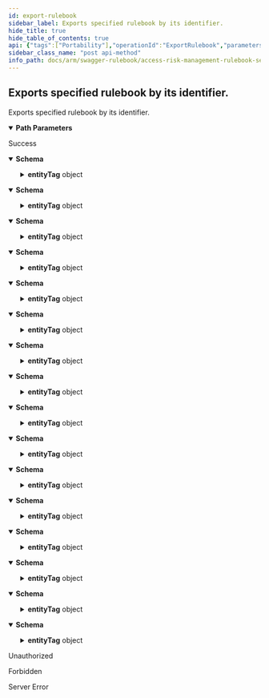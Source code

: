 ```yaml
---
id: export-rulebook
sidebar_label: Exports specified rulebook by its identifier.
hide_title: true
hide_table_of_contents: true
api: {"tags":["Portability"],"operationId":"ExportRulebook","parameters":[{"name":"rulebookId","in":"path","description":"Identifier of the rulebook.","required":true,"schema":{"type":"integer","format":"int32"}}],"responses":{"200":{"description":"Success","content":{"application/json;odata.metadata=minimal;odata.streaming=true":{"schema":{"type":"object","properties":{"contentType":{"type":"string","readOnly":true},"fileDownloadName":{"type":"string"},"lastModified":{"format":"date-time","type":"string"},"entityTag":{"type":"object","properties":{"tag":{"type":"object","properties":{"buffer":{"type":"string","readOnly":true},"offset":{"format":"int32","type":"integer","readOnly":true},"length":{"format":"int32","type":"integer","readOnly":true},"value":{"type":"string","readOnly":true},"hasValue":{"type":"boolean","readOnly":true}}},"isWeak":{"type":"boolean","readOnly":true}}},"enableRangeProcessing":{"type":"boolean"}}}},"application/json;odata.metadata=minimal;odata.streaming=false":{"schema":{"type":"object","properties":{"contentType":{"type":"string","readOnly":true},"fileDownloadName":{"type":"string"},"lastModified":{"format":"date-time","type":"string"},"entityTag":{"type":"object","properties":{"tag":{"type":"object","properties":{"buffer":{"type":"string","readOnly":true},"offset":{"format":"int32","type":"integer","readOnly":true},"length":{"format":"int32","type":"integer","readOnly":true},"value":{"type":"string","readOnly":true},"hasValue":{"type":"boolean","readOnly":true}}},"isWeak":{"type":"boolean","readOnly":true}}},"enableRangeProcessing":{"type":"boolean"}}}},"application/json;odata.metadata=minimal":{"schema":{"type":"object","properties":{"contentType":{"type":"string","readOnly":true},"fileDownloadName":{"type":"string"},"lastModified":{"format":"date-time","type":"string"},"entityTag":{"type":"object","properties":{"tag":{"type":"object","properties":{"buffer":{"type":"string","readOnly":true},"offset":{"format":"int32","type":"integer","readOnly":true},"length":{"format":"int32","type":"integer","readOnly":true},"value":{"type":"string","readOnly":true},"hasValue":{"type":"boolean","readOnly":true}}},"isWeak":{"type":"boolean","readOnly":true}}},"enableRangeProcessing":{"type":"boolean"}}}},"application/json;odata.metadata=full;odata.streaming=true":{"schema":{"type":"object","properties":{"contentType":{"type":"string","readOnly":true},"fileDownloadName":{"type":"string"},"lastModified":{"format":"date-time","type":"string"},"entityTag":{"type":"object","properties":{"tag":{"type":"object","properties":{"buffer":{"type":"string","readOnly":true},"offset":{"format":"int32","type":"integer","readOnly":true},"length":{"format":"int32","type":"integer","readOnly":true},"value":{"type":"string","readOnly":true},"hasValue":{"type":"boolean","readOnly":true}}},"isWeak":{"type":"boolean","readOnly":true}}},"enableRangeProcessing":{"type":"boolean"}}}},"application/json;odata.metadata=full;odata.streaming=false":{"schema":{"type":"object","properties":{"contentType":{"type":"string","readOnly":true},"fileDownloadName":{"type":"string"},"lastModified":{"format":"date-time","type":"string"},"entityTag":{"type":"object","properties":{"tag":{"type":"object","properties":{"buffer":{"type":"string","readOnly":true},"offset":{"format":"int32","type":"integer","readOnly":true},"length":{"format":"int32","type":"integer","readOnly":true},"value":{"type":"string","readOnly":true},"hasValue":{"type":"boolean","readOnly":true}}},"isWeak":{"type":"boolean","readOnly":true}}},"enableRangeProcessing":{"type":"boolean"}}}},"application/json;odata.metadata=full":{"schema":{"type":"object","properties":{"contentType":{"type":"string","readOnly":true},"fileDownloadName":{"type":"string"},"lastModified":{"format":"date-time","type":"string"},"entityTag":{"type":"object","properties":{"tag":{"type":"object","properties":{"buffer":{"type":"string","readOnly":true},"offset":{"format":"int32","type":"integer","readOnly":true},"length":{"format":"int32","type":"integer","readOnly":true},"value":{"type":"string","readOnly":true},"hasValue":{"type":"boolean","readOnly":true}}},"isWeak":{"type":"boolean","readOnly":true}}},"enableRangeProcessing":{"type":"boolean"}}}},"application/json;odata.metadata=none;odata.streaming=true":{"schema":{"type":"object","properties":{"contentType":{"type":"string","readOnly":true},"fileDownloadName":{"type":"string"},"lastModified":{"format":"date-time","type":"string"},"entityTag":{"type":"object","properties":{"tag":{"type":"object","properties":{"buffer":{"type":"string","readOnly":true},"offset":{"format":"int32","type":"integer","readOnly":true},"length":{"format":"int32","type":"integer","readOnly":true},"value":{"type":"string","readOnly":true},"hasValue":{"type":"boolean","readOnly":true}}},"isWeak":{"type":"boolean","readOnly":true}}},"enableRangeProcessing":{"type":"boolean"}}}},"application/json;odata.metadata=none;odata.streaming=false":{"schema":{"type":"object","properties":{"contentType":{"type":"string","readOnly":true},"fileDownloadName":{"type":"string"},"lastModified":{"format":"date-time","type":"string"},"entityTag":{"type":"object","properties":{"tag":{"type":"object","properties":{"buffer":{"type":"string","readOnly":true},"offset":{"format":"int32","type":"integer","readOnly":true},"length":{"format":"int32","type":"integer","readOnly":true},"value":{"type":"string","readOnly":true},"hasValue":{"type":"boolean","readOnly":true}}},"isWeak":{"type":"boolean","readOnly":true}}},"enableRangeProcessing":{"type":"boolean"}}}},"application/json;odata.metadata=none":{"schema":{"type":"object","properties":{"contentType":{"type":"string","readOnly":true},"fileDownloadName":{"type":"string"},"lastModified":{"format":"date-time","type":"string"},"entityTag":{"type":"object","properties":{"tag":{"type":"object","properties":{"buffer":{"type":"string","readOnly":true},"offset":{"format":"int32","type":"integer","readOnly":true},"length":{"format":"int32","type":"integer","readOnly":true},"value":{"type":"string","readOnly":true},"hasValue":{"type":"boolean","readOnly":true}}},"isWeak":{"type":"boolean","readOnly":true}}},"enableRangeProcessing":{"type":"boolean"}}}},"application/json;odata.streaming=true":{"schema":{"type":"object","properties":{"contentType":{"type":"string","readOnly":true},"fileDownloadName":{"type":"string"},"lastModified":{"format":"date-time","type":"string"},"entityTag":{"type":"object","properties":{"tag":{"type":"object","properties":{"buffer":{"type":"string","readOnly":true},"offset":{"format":"int32","type":"integer","readOnly":true},"length":{"format":"int32","type":"integer","readOnly":true},"value":{"type":"string","readOnly":true},"hasValue":{"type":"boolean","readOnly":true}}},"isWeak":{"type":"boolean","readOnly":true}}},"enableRangeProcessing":{"type":"boolean"}}}},"application/json;odata.streaming=false":{"schema":{"type":"object","properties":{"contentType":{"type":"string","readOnly":true},"fileDownloadName":{"type":"string"},"lastModified":{"format":"date-time","type":"string"},"entityTag":{"type":"object","properties":{"tag":{"type":"object","properties":{"buffer":{"type":"string","readOnly":true},"offset":{"format":"int32","type":"integer","readOnly":true},"length":{"format":"int32","type":"integer","readOnly":true},"value":{"type":"string","readOnly":true},"hasValue":{"type":"boolean","readOnly":true}}},"isWeak":{"type":"boolean","readOnly":true}}},"enableRangeProcessing":{"type":"boolean"}}}},"application/json":{"schema":{"type":"object","properties":{"contentType":{"type":"string","readOnly":true},"fileDownloadName":{"type":"string"},"lastModified":{"format":"date-time","type":"string"},"entityTag":{"type":"object","properties":{"tag":{"type":"object","properties":{"buffer":{"type":"string","readOnly":true},"offset":{"format":"int32","type":"integer","readOnly":true},"length":{"format":"int32","type":"integer","readOnly":true},"value":{"type":"string","readOnly":true},"hasValue":{"type":"boolean","readOnly":true}}},"isWeak":{"type":"boolean","readOnly":true}}},"enableRangeProcessing":{"type":"boolean"}}}},"application/xml":{"schema":{"type":"object","properties":{"contentType":{"type":"string","readOnly":true},"fileDownloadName":{"type":"string"},"lastModified":{"format":"date-time","type":"string"},"entityTag":{"type":"object","properties":{"tag":{"type":"object","properties":{"buffer":{"type":"string","readOnly":true},"offset":{"format":"int32","type":"integer","readOnly":true},"length":{"format":"int32","type":"integer","readOnly":true},"value":{"type":"string","readOnly":true},"hasValue":{"type":"boolean","readOnly":true}}},"isWeak":{"type":"boolean","readOnly":true}}},"enableRangeProcessing":{"type":"boolean"}}}},"application/prs.odatatestxx-odata":{"schema":{"type":"object","properties":{"contentType":{"type":"string","readOnly":true},"fileDownloadName":{"type":"string"},"lastModified":{"format":"date-time","type":"string"},"entityTag":{"type":"object","properties":{"tag":{"type":"object","properties":{"buffer":{"type":"string","readOnly":true},"offset":{"format":"int32","type":"integer","readOnly":true},"length":{"format":"int32","type":"integer","readOnly":true},"value":{"type":"string","readOnly":true},"hasValue":{"type":"boolean","readOnly":true}}},"isWeak":{"type":"boolean","readOnly":true}}},"enableRangeProcessing":{"type":"boolean"}}}},"text/plain":{"schema":{"type":"object","properties":{"contentType":{"type":"string","readOnly":true},"fileDownloadName":{"type":"string"},"lastModified":{"format":"date-time","type":"string"},"entityTag":{"type":"object","properties":{"tag":{"type":"object","properties":{"buffer":{"type":"string","readOnly":true},"offset":{"format":"int32","type":"integer","readOnly":true},"length":{"format":"int32","type":"integer","readOnly":true},"value":{"type":"string","readOnly":true},"hasValue":{"type":"boolean","readOnly":true}}},"isWeak":{"type":"boolean","readOnly":true}}},"enableRangeProcessing":{"type":"boolean"}}}},"text/json":{"schema":{"type":"object","properties":{"contentType":{"type":"string","readOnly":true},"fileDownloadName":{"type":"string"},"lastModified":{"format":"date-time","type":"string"},"entityTag":{"type":"object","properties":{"tag":{"type":"object","properties":{"buffer":{"type":"string","readOnly":true},"offset":{"format":"int32","type":"integer","readOnly":true},"length":{"format":"int32","type":"integer","readOnly":true},"value":{"type":"string","readOnly":true},"hasValue":{"type":"boolean","readOnly":true}}},"isWeak":{"type":"boolean","readOnly":true}}},"enableRangeProcessing":{"type":"boolean"}}}}}},"401":{"description":"Unauthorized"},"403":{"description":"Forbidden"},"500":{"description":"Server Error"}},"description":"Exports specified rulebook by its identifier.","method":"post","path":"/api/Portability/{rulebookId}/export","info":{"version":"v1","title":"Access Risk Management Rulebook Services"},"postman":{"name":"Exports specified rulebook by its identifier.","description":{"type":"text/plain"},"url":{"path":["api","Portability",":rulebookId","export"],"host":["{{baseUrl}}"],"query":[],"variable":[{"disabled":false,"description":{"content":"(Required) Identifier of the rulebook.","type":"text/plain"},"type":"any","value":"","key":"rulebookId"}]},"header":[{"key":"Accept","value":"application/json;odata.metadata=minimal;odata.streaming=true"}],"method":"POST"}}
sidebar_class_name: "post api-method"
info_path: docs/arm/swagger-rulebook/access-risk-management-rulebook-services
---
```



## Exports specified rulebook by its identifier.



Exports specified rulebook by its identifier.

<details style={{"marginBottom":"1rem"}} data-collapsed={false} open={true}><summary style={{}}><strong>Path Parameters</strong></summary><div><ul><ParamsItem className={"paramsItem"} param={{"name":"rulebookId","in":"path","description":"Identifier of the rulebook.","required":true,"schema":{"type":"integer","format":"int32"}}}></ParamsItem></ul></div></details><div><ApiTabs><TabItem label={"200"} value={"200"}><div>

Success

</div><div><MimeTabs groupId={"mime-type"}><TabItem label={"application/json;odata.metadata=minimal;odata.streaming=true"} value={"application/json;odata.metadata=minimal;odata.streaming=true"}><SchemaTabs groupId={"schema-tabs"}><TabItem label={"Schema"} value={"Schema"}><details style={{}} data-collapsed={false} open={true}><summary style={{"textAlign":"left"}}><strong>Schema</strong></summary><div style={{"textAlign":"left","marginLeft":"1rem"}}></div><ul style={{"marginLeft":"1rem"}}><SchemaItem collapsible={false} name={"contentType"} required={false} schemaDescription={undefined} schemaName={"string"} qualifierMessage={undefined} defaultValue={undefined}></SchemaItem><SchemaItem collapsible={false} name={"fileDownloadName"} required={false} schemaDescription={undefined} schemaName={"string"} qualifierMessage={undefined} defaultValue={undefined}></SchemaItem><SchemaItem collapsible={false} name={"lastModified"} required={false} schemaDescription={undefined} schemaName={"date-time"} qualifierMessage={undefined} defaultValue={undefined}></SchemaItem><SchemaItem collapsible={true} className={"schemaItem"}><details style={{}}><summary style={{}}><strong>entityTag</strong><span style={{"opacity":"0.6"}}> object</span></summary><div style={{"marginLeft":"1rem"}}><SchemaItem collapsible={true} className={"schemaItem"}><details style={{}}><summary style={{}}><strong>tag</strong><span style={{"opacity":"0.6"}}> object</span></summary><div style={{"marginLeft":"1rem"}}><SchemaItem collapsible={false} name={"buffer"} required={false} schemaDescription={undefined} schemaName={"string"} qualifierMessage={undefined} defaultValue={undefined}></SchemaItem><SchemaItem collapsible={false} name={"offset"} required={false} schemaDescription={undefined} schemaName={"int32"} qualifierMessage={undefined} defaultValue={undefined}></SchemaItem><SchemaItem collapsible={false} name={"length"} required={false} schemaDescription={undefined} schemaName={"int32"} qualifierMessage={undefined} defaultValue={undefined}></SchemaItem><SchemaItem collapsible={false} name={"value"} required={false} schemaDescription={undefined} schemaName={"string"} qualifierMessage={undefined} defaultValue={undefined}></SchemaItem><SchemaItem collapsible={false} name={"hasValue"} required={false} schemaDescription={undefined} schemaName={"boolean"} qualifierMessage={undefined} defaultValue={undefined}></SchemaItem></div></details></SchemaItem><SchemaItem collapsible={false} name={"isWeak"} required={false} schemaDescription={undefined} schemaName={"boolean"} qualifierMessage={undefined} defaultValue={undefined}></SchemaItem></div></details></SchemaItem><SchemaItem collapsible={false} name={"enableRangeProcessing"} required={false} schemaDescription={undefined} schemaName={"boolean"} qualifierMessage={undefined} defaultValue={undefined}></SchemaItem></ul></details></TabItem></SchemaTabs></TabItem><TabItem label={"application/json;odata.metadata=minimal;odata.streaming=false"} value={"application/json;odata.metadata=minimal;odata.streaming=false"}><SchemaTabs groupId={"schema-tabs"}><TabItem label={"Schema"} value={"Schema"}><details style={{}} data-collapsed={false} open={true}><summary style={{"textAlign":"left"}}><strong>Schema</strong></summary><div style={{"textAlign":"left","marginLeft":"1rem"}}></div><ul style={{"marginLeft":"1rem"}}><SchemaItem collapsible={false} name={"contentType"} required={false} schemaDescription={undefined} schemaName={"string"} qualifierMessage={undefined} defaultValue={undefined}></SchemaItem><SchemaItem collapsible={false} name={"fileDownloadName"} required={false} schemaDescription={undefined} schemaName={"string"} qualifierMessage={undefined} defaultValue={undefined}></SchemaItem><SchemaItem collapsible={false} name={"lastModified"} required={false} schemaDescription={undefined} schemaName={"date-time"} qualifierMessage={undefined} defaultValue={undefined}></SchemaItem><SchemaItem collapsible={true} className={"schemaItem"}><details style={{}}><summary style={{}}><strong>entityTag</strong><span style={{"opacity":"0.6"}}> object</span></summary><div style={{"marginLeft":"1rem"}}><SchemaItem collapsible={true} className={"schemaItem"}><details style={{}}><summary style={{}}><strong>tag</strong><span style={{"opacity":"0.6"}}> object</span></summary><div style={{"marginLeft":"1rem"}}><SchemaItem collapsible={false} name={"buffer"} required={false} schemaDescription={undefined} schemaName={"string"} qualifierMessage={undefined} defaultValue={undefined}></SchemaItem><SchemaItem collapsible={false} name={"offset"} required={false} schemaDescription={undefined} schemaName={"int32"} qualifierMessage={undefined} defaultValue={undefined}></SchemaItem><SchemaItem collapsible={false} name={"length"} required={false} schemaDescription={undefined} schemaName={"int32"} qualifierMessage={undefined} defaultValue={undefined}></SchemaItem><SchemaItem collapsible={false} name={"value"} required={false} schemaDescription={undefined} schemaName={"string"} qualifierMessage={undefined} defaultValue={undefined}></SchemaItem><SchemaItem collapsible={false} name={"hasValue"} required={false} schemaDescription={undefined} schemaName={"boolean"} qualifierMessage={undefined} defaultValue={undefined}></SchemaItem></div></details></SchemaItem><SchemaItem collapsible={false} name={"isWeak"} required={false} schemaDescription={undefined} schemaName={"boolean"} qualifierMessage={undefined} defaultValue={undefined}></SchemaItem></div></details></SchemaItem><SchemaItem collapsible={false} name={"enableRangeProcessing"} required={false} schemaDescription={undefined} schemaName={"boolean"} qualifierMessage={undefined} defaultValue={undefined}></SchemaItem></ul></details></TabItem></SchemaTabs></TabItem><TabItem label={"application/json;odata.metadata=minimal"} value={"application/json;odata.metadata=minimal"}><SchemaTabs groupId={"schema-tabs"}><TabItem label={"Schema"} value={"Schema"}><details style={{}} data-collapsed={false} open={true}><summary style={{"textAlign":"left"}}><strong>Schema</strong></summary><div style={{"textAlign":"left","marginLeft":"1rem"}}></div><ul style={{"marginLeft":"1rem"}}><SchemaItem collapsible={false} name={"contentType"} required={false} schemaDescription={undefined} schemaName={"string"} qualifierMessage={undefined} defaultValue={undefined}></SchemaItem><SchemaItem collapsible={false} name={"fileDownloadName"} required={false} schemaDescription={undefined} schemaName={"string"} qualifierMessage={undefined} defaultValue={undefined}></SchemaItem><SchemaItem collapsible={false} name={"lastModified"} required={false} schemaDescription={undefined} schemaName={"date-time"} qualifierMessage={undefined} defaultValue={undefined}></SchemaItem><SchemaItem collapsible={true} className={"schemaItem"}><details style={{}}><summary style={{}}><strong>entityTag</strong><span style={{"opacity":"0.6"}}> object</span></summary><div style={{"marginLeft":"1rem"}}><SchemaItem collapsible={true} className={"schemaItem"}><details style={{}}><summary style={{}}><strong>tag</strong><span style={{"opacity":"0.6"}}> object</span></summary><div style={{"marginLeft":"1rem"}}><SchemaItem collapsible={false} name={"buffer"} required={false} schemaDescription={undefined} schemaName={"string"} qualifierMessage={undefined} defaultValue={undefined}></SchemaItem><SchemaItem collapsible={false} name={"offset"} required={false} schemaDescription={undefined} schemaName={"int32"} qualifierMessage={undefined} defaultValue={undefined}></SchemaItem><SchemaItem collapsible={false} name={"length"} required={false} schemaDescription={undefined} schemaName={"int32"} qualifierMessage={undefined} defaultValue={undefined}></SchemaItem><SchemaItem collapsible={false} name={"value"} required={false} schemaDescription={undefined} schemaName={"string"} qualifierMessage={undefined} defaultValue={undefined}></SchemaItem><SchemaItem collapsible={false} name={"hasValue"} required={false} schemaDescription={undefined} schemaName={"boolean"} qualifierMessage={undefined} defaultValue={undefined}></SchemaItem></div></details></SchemaItem><SchemaItem collapsible={false} name={"isWeak"} required={false} schemaDescription={undefined} schemaName={"boolean"} qualifierMessage={undefined} defaultValue={undefined}></SchemaItem></div></details></SchemaItem><SchemaItem collapsible={false} name={"enableRangeProcessing"} required={false} schemaDescription={undefined} schemaName={"boolean"} qualifierMessage={undefined} defaultValue={undefined}></SchemaItem></ul></details></TabItem></SchemaTabs></TabItem><TabItem label={"application/json;odata.metadata=full;odata.streaming=true"} value={"application/json;odata.metadata=full;odata.streaming=true"}><SchemaTabs groupId={"schema-tabs"}><TabItem label={"Schema"} value={"Schema"}><details style={{}} data-collapsed={false} open={true}><summary style={{"textAlign":"left"}}><strong>Schema</strong></summary><div style={{"textAlign":"left","marginLeft":"1rem"}}></div><ul style={{"marginLeft":"1rem"}}><SchemaItem collapsible={false} name={"contentType"} required={false} schemaDescription={undefined} schemaName={"string"} qualifierMessage={undefined} defaultValue={undefined}></SchemaItem><SchemaItem collapsible={false} name={"fileDownloadName"} required={false} schemaDescription={undefined} schemaName={"string"} qualifierMessage={undefined} defaultValue={undefined}></SchemaItem><SchemaItem collapsible={false} name={"lastModified"} required={false} schemaDescription={undefined} schemaName={"date-time"} qualifierMessage={undefined} defaultValue={undefined}></SchemaItem><SchemaItem collapsible={true} className={"schemaItem"}><details style={{}}><summary style={{}}><strong>entityTag</strong><span style={{"opacity":"0.6"}}> object</span></summary><div style={{"marginLeft":"1rem"}}><SchemaItem collapsible={true} className={"schemaItem"}><details style={{}}><summary style={{}}><strong>tag</strong><span style={{"opacity":"0.6"}}> object</span></summary><div style={{"marginLeft":"1rem"}}><SchemaItem collapsible={false} name={"buffer"} required={false} schemaDescription={undefined} schemaName={"string"} qualifierMessage={undefined} defaultValue={undefined}></SchemaItem><SchemaItem collapsible={false} name={"offset"} required={false} schemaDescription={undefined} schemaName={"int32"} qualifierMessage={undefined} defaultValue={undefined}></SchemaItem><SchemaItem collapsible={false} name={"length"} required={false} schemaDescription={undefined} schemaName={"int32"} qualifierMessage={undefined} defaultValue={undefined}></SchemaItem><SchemaItem collapsible={false} name={"value"} required={false} schemaDescription={undefined} schemaName={"string"} qualifierMessage={undefined} defaultValue={undefined}></SchemaItem><SchemaItem collapsible={false} name={"hasValue"} required={false} schemaDescription={undefined} schemaName={"boolean"} qualifierMessage={undefined} defaultValue={undefined}></SchemaItem></div></details></SchemaItem><SchemaItem collapsible={false} name={"isWeak"} required={false} schemaDescription={undefined} schemaName={"boolean"} qualifierMessage={undefined} defaultValue={undefined}></SchemaItem></div></details></SchemaItem><SchemaItem collapsible={false} name={"enableRangeProcessing"} required={false} schemaDescription={undefined} schemaName={"boolean"} qualifierMessage={undefined} defaultValue={undefined}></SchemaItem></ul></details></TabItem></SchemaTabs></TabItem><TabItem label={"application/json;odata.metadata=full;odata.streaming=false"} value={"application/json;odata.metadata=full;odata.streaming=false"}><SchemaTabs groupId={"schema-tabs"}><TabItem label={"Schema"} value={"Schema"}><details style={{}} data-collapsed={false} open={true}><summary style={{"textAlign":"left"}}><strong>Schema</strong></summary><div style={{"textAlign":"left","marginLeft":"1rem"}}></div><ul style={{"marginLeft":"1rem"}}><SchemaItem collapsible={false} name={"contentType"} required={false} schemaDescription={undefined} schemaName={"string"} qualifierMessage={undefined} defaultValue={undefined}></SchemaItem><SchemaItem collapsible={false} name={"fileDownloadName"} required={false} schemaDescription={undefined} schemaName={"string"} qualifierMessage={undefined} defaultValue={undefined}></SchemaItem><SchemaItem collapsible={false} name={"lastModified"} required={false} schemaDescription={undefined} schemaName={"date-time"} qualifierMessage={undefined} defaultValue={undefined}></SchemaItem><SchemaItem collapsible={true} className={"schemaItem"}><details style={{}}><summary style={{}}><strong>entityTag</strong><span style={{"opacity":"0.6"}}> object</span></summary><div style={{"marginLeft":"1rem"}}><SchemaItem collapsible={true} className={"schemaItem"}><details style={{}}><summary style={{}}><strong>tag</strong><span style={{"opacity":"0.6"}}> object</span></summary><div style={{"marginLeft":"1rem"}}><SchemaItem collapsible={false} name={"buffer"} required={false} schemaDescription={undefined} schemaName={"string"} qualifierMessage={undefined} defaultValue={undefined}></SchemaItem><SchemaItem collapsible={false} name={"offset"} required={false} schemaDescription={undefined} schemaName={"int32"} qualifierMessage={undefined} defaultValue={undefined}></SchemaItem><SchemaItem collapsible={false} name={"length"} required={false} schemaDescription={undefined} schemaName={"int32"} qualifierMessage={undefined} defaultValue={undefined}></SchemaItem><SchemaItem collapsible={false} name={"value"} required={false} schemaDescription={undefined} schemaName={"string"} qualifierMessage={undefined} defaultValue={undefined}></SchemaItem><SchemaItem collapsible={false} name={"hasValue"} required={false} schemaDescription={undefined} schemaName={"boolean"} qualifierMessage={undefined} defaultValue={undefined}></SchemaItem></div></details></SchemaItem><SchemaItem collapsible={false} name={"isWeak"} required={false} schemaDescription={undefined} schemaName={"boolean"} qualifierMessage={undefined} defaultValue={undefined}></SchemaItem></div></details></SchemaItem><SchemaItem collapsible={false} name={"enableRangeProcessing"} required={false} schemaDescription={undefined} schemaName={"boolean"} qualifierMessage={undefined} defaultValue={undefined}></SchemaItem></ul></details></TabItem></SchemaTabs></TabItem><TabItem label={"application/json;odata.metadata=full"} value={"application/json;odata.metadata=full"}><SchemaTabs groupId={"schema-tabs"}><TabItem label={"Schema"} value={"Schema"}><details style={{}} data-collapsed={false} open={true}><summary style={{"textAlign":"left"}}><strong>Schema</strong></summary><div style={{"textAlign":"left","marginLeft":"1rem"}}></div><ul style={{"marginLeft":"1rem"}}><SchemaItem collapsible={false} name={"contentType"} required={false} schemaDescription={undefined} schemaName={"string"} qualifierMessage={undefined} defaultValue={undefined}></SchemaItem><SchemaItem collapsible={false} name={"fileDownloadName"} required={false} schemaDescription={undefined} schemaName={"string"} qualifierMessage={undefined} defaultValue={undefined}></SchemaItem><SchemaItem collapsible={false} name={"lastModified"} required={false} schemaDescription={undefined} schemaName={"date-time"} qualifierMessage={undefined} defaultValue={undefined}></SchemaItem><SchemaItem collapsible={true} className={"schemaItem"}><details style={{}}><summary style={{}}><strong>entityTag</strong><span style={{"opacity":"0.6"}}> object</span></summary><div style={{"marginLeft":"1rem"}}><SchemaItem collapsible={true} className={"schemaItem"}><details style={{}}><summary style={{}}><strong>tag</strong><span style={{"opacity":"0.6"}}> object</span></summary><div style={{"marginLeft":"1rem"}}><SchemaItem collapsible={false} name={"buffer"} required={false} schemaDescription={undefined} schemaName={"string"} qualifierMessage={undefined} defaultValue={undefined}></SchemaItem><SchemaItem collapsible={false} name={"offset"} required={false} schemaDescription={undefined} schemaName={"int32"} qualifierMessage={undefined} defaultValue={undefined}></SchemaItem><SchemaItem collapsible={false} name={"length"} required={false} schemaDescription={undefined} schemaName={"int32"} qualifierMessage={undefined} defaultValue={undefined}></SchemaItem><SchemaItem collapsible={false} name={"value"} required={false} schemaDescription={undefined} schemaName={"string"} qualifierMessage={undefined} defaultValue={undefined}></SchemaItem><SchemaItem collapsible={false} name={"hasValue"} required={false} schemaDescription={undefined} schemaName={"boolean"} qualifierMessage={undefined} defaultValue={undefined}></SchemaItem></div></details></SchemaItem><SchemaItem collapsible={false} name={"isWeak"} required={false} schemaDescription={undefined} schemaName={"boolean"} qualifierMessage={undefined} defaultValue={undefined}></SchemaItem></div></details></SchemaItem><SchemaItem collapsible={false} name={"enableRangeProcessing"} required={false} schemaDescription={undefined} schemaName={"boolean"} qualifierMessage={undefined} defaultValue={undefined}></SchemaItem></ul></details></TabItem></SchemaTabs></TabItem><TabItem label={"application/json;odata.metadata=none;odata.streaming=true"} value={"application/json;odata.metadata=none;odata.streaming=true"}><SchemaTabs groupId={"schema-tabs"}><TabItem label={"Schema"} value={"Schema"}><details style={{}} data-collapsed={false} open={true}><summary style={{"textAlign":"left"}}><strong>Schema</strong></summary><div style={{"textAlign":"left","marginLeft":"1rem"}}></div><ul style={{"marginLeft":"1rem"}}><SchemaItem collapsible={false} name={"contentType"} required={false} schemaDescription={undefined} schemaName={"string"} qualifierMessage={undefined} defaultValue={undefined}></SchemaItem><SchemaItem collapsible={false} name={"fileDownloadName"} required={false} schemaDescription={undefined} schemaName={"string"} qualifierMessage={undefined} defaultValue={undefined}></SchemaItem><SchemaItem collapsible={false} name={"lastModified"} required={false} schemaDescription={undefined} schemaName={"date-time"} qualifierMessage={undefined} defaultValue={undefined}></SchemaItem><SchemaItem collapsible={true} className={"schemaItem"}><details style={{}}><summary style={{}}><strong>entityTag</strong><span style={{"opacity":"0.6"}}> object</span></summary><div style={{"marginLeft":"1rem"}}><SchemaItem collapsible={true} className={"schemaItem"}><details style={{}}><summary style={{}}><strong>tag</strong><span style={{"opacity":"0.6"}}> object</span></summary><div style={{"marginLeft":"1rem"}}><SchemaItem collapsible={false} name={"buffer"} required={false} schemaDescription={undefined} schemaName={"string"} qualifierMessage={undefined} defaultValue={undefined}></SchemaItem><SchemaItem collapsible={false} name={"offset"} required={false} schemaDescription={undefined} schemaName={"int32"} qualifierMessage={undefined} defaultValue={undefined}></SchemaItem><SchemaItem collapsible={false} name={"length"} required={false} schemaDescription={undefined} schemaName={"int32"} qualifierMessage={undefined} defaultValue={undefined}></SchemaItem><SchemaItem collapsible={false} name={"value"} required={false} schemaDescription={undefined} schemaName={"string"} qualifierMessage={undefined} defaultValue={undefined}></SchemaItem><SchemaItem collapsible={false} name={"hasValue"} required={false} schemaDescription={undefined} schemaName={"boolean"} qualifierMessage={undefined} defaultValue={undefined}></SchemaItem></div></details></SchemaItem><SchemaItem collapsible={false} name={"isWeak"} required={false} schemaDescription={undefined} schemaName={"boolean"} qualifierMessage={undefined} defaultValue={undefined}></SchemaItem></div></details></SchemaItem><SchemaItem collapsible={false} name={"enableRangeProcessing"} required={false} schemaDescription={undefined} schemaName={"boolean"} qualifierMessage={undefined} defaultValue={undefined}></SchemaItem></ul></details></TabItem></SchemaTabs></TabItem><TabItem label={"application/json;odata.metadata=none;odata.streaming=false"} value={"application/json;odata.metadata=none;odata.streaming=false"}><SchemaTabs groupId={"schema-tabs"}><TabItem label={"Schema"} value={"Schema"}><details style={{}} data-collapsed={false} open={true}><summary style={{"textAlign":"left"}}><strong>Schema</strong></summary><div style={{"textAlign":"left","marginLeft":"1rem"}}></div><ul style={{"marginLeft":"1rem"}}><SchemaItem collapsible={false} name={"contentType"} required={false} schemaDescription={undefined} schemaName={"string"} qualifierMessage={undefined} defaultValue={undefined}></SchemaItem><SchemaItem collapsible={false} name={"fileDownloadName"} required={false} schemaDescription={undefined} schemaName={"string"} qualifierMessage={undefined} defaultValue={undefined}></SchemaItem><SchemaItem collapsible={false} name={"lastModified"} required={false} schemaDescription={undefined} schemaName={"date-time"} qualifierMessage={undefined} defaultValue={undefined}></SchemaItem><SchemaItem collapsible={true} className={"schemaItem"}><details style={{}}><summary style={{}}><strong>entityTag</strong><span style={{"opacity":"0.6"}}> object</span></summary><div style={{"marginLeft":"1rem"}}><SchemaItem collapsible={true} className={"schemaItem"}><details style={{}}><summary style={{}}><strong>tag</strong><span style={{"opacity":"0.6"}}> object</span></summary><div style={{"marginLeft":"1rem"}}><SchemaItem collapsible={false} name={"buffer"} required={false} schemaDescription={undefined} schemaName={"string"} qualifierMessage={undefined} defaultValue={undefined}></SchemaItem><SchemaItem collapsible={false} name={"offset"} required={false} schemaDescription={undefined} schemaName={"int32"} qualifierMessage={undefined} defaultValue={undefined}></SchemaItem><SchemaItem collapsible={false} name={"length"} required={false} schemaDescription={undefined} schemaName={"int32"} qualifierMessage={undefined} defaultValue={undefined}></SchemaItem><SchemaItem collapsible={false} name={"value"} required={false} schemaDescription={undefined} schemaName={"string"} qualifierMessage={undefined} defaultValue={undefined}></SchemaItem><SchemaItem collapsible={false} name={"hasValue"} required={false} schemaDescription={undefined} schemaName={"boolean"} qualifierMessage={undefined} defaultValue={undefined}></SchemaItem></div></details></SchemaItem><SchemaItem collapsible={false} name={"isWeak"} required={false} schemaDescription={undefined} schemaName={"boolean"} qualifierMessage={undefined} defaultValue={undefined}></SchemaItem></div></details></SchemaItem><SchemaItem collapsible={false} name={"enableRangeProcessing"} required={false} schemaDescription={undefined} schemaName={"boolean"} qualifierMessage={undefined} defaultValue={undefined}></SchemaItem></ul></details></TabItem></SchemaTabs></TabItem><TabItem label={"application/json;odata.metadata=none"} value={"application/json;odata.metadata=none"}><SchemaTabs groupId={"schema-tabs"}><TabItem label={"Schema"} value={"Schema"}><details style={{}} data-collapsed={false} open={true}><summary style={{"textAlign":"left"}}><strong>Schema</strong></summary><div style={{"textAlign":"left","marginLeft":"1rem"}}></div><ul style={{"marginLeft":"1rem"}}><SchemaItem collapsible={false} name={"contentType"} required={false} schemaDescription={undefined} schemaName={"string"} qualifierMessage={undefined} defaultValue={undefined}></SchemaItem><SchemaItem collapsible={false} name={"fileDownloadName"} required={false} schemaDescription={undefined} schemaName={"string"} qualifierMessage={undefined} defaultValue={undefined}></SchemaItem><SchemaItem collapsible={false} name={"lastModified"} required={false} schemaDescription={undefined} schemaName={"date-time"} qualifierMessage={undefined} defaultValue={undefined}></SchemaItem><SchemaItem collapsible={true} className={"schemaItem"}><details style={{}}><summary style={{}}><strong>entityTag</strong><span style={{"opacity":"0.6"}}> object</span></summary><div style={{"marginLeft":"1rem"}}><SchemaItem collapsible={true} className={"schemaItem"}><details style={{}}><summary style={{}}><strong>tag</strong><span style={{"opacity":"0.6"}}> object</span></summary><div style={{"marginLeft":"1rem"}}><SchemaItem collapsible={false} name={"buffer"} required={false} schemaDescription={undefined} schemaName={"string"} qualifierMessage={undefined} defaultValue={undefined}></SchemaItem><SchemaItem collapsible={false} name={"offset"} required={false} schemaDescription={undefined} schemaName={"int32"} qualifierMessage={undefined} defaultValue={undefined}></SchemaItem><SchemaItem collapsible={false} name={"length"} required={false} schemaDescription={undefined} schemaName={"int32"} qualifierMessage={undefined} defaultValue={undefined}></SchemaItem><SchemaItem collapsible={false} name={"value"} required={false} schemaDescription={undefined} schemaName={"string"} qualifierMessage={undefined} defaultValue={undefined}></SchemaItem><SchemaItem collapsible={false} name={"hasValue"} required={false} schemaDescription={undefined} schemaName={"boolean"} qualifierMessage={undefined} defaultValue={undefined}></SchemaItem></div></details></SchemaItem><SchemaItem collapsible={false} name={"isWeak"} required={false} schemaDescription={undefined} schemaName={"boolean"} qualifierMessage={undefined} defaultValue={undefined}></SchemaItem></div></details></SchemaItem><SchemaItem collapsible={false} name={"enableRangeProcessing"} required={false} schemaDescription={undefined} schemaName={"boolean"} qualifierMessage={undefined} defaultValue={undefined}></SchemaItem></ul></details></TabItem></SchemaTabs></TabItem><TabItem label={"application/json;odata.streaming=true"} value={"application/json;odata.streaming=true"}><SchemaTabs groupId={"schema-tabs"}><TabItem label={"Schema"} value={"Schema"}><details style={{}} data-collapsed={false} open={true}><summary style={{"textAlign":"left"}}><strong>Schema</strong></summary><div style={{"textAlign":"left","marginLeft":"1rem"}}></div><ul style={{"marginLeft":"1rem"}}><SchemaItem collapsible={false} name={"contentType"} required={false} schemaDescription={undefined} schemaName={"string"} qualifierMessage={undefined} defaultValue={undefined}></SchemaItem><SchemaItem collapsible={false} name={"fileDownloadName"} required={false} schemaDescription={undefined} schemaName={"string"} qualifierMessage={undefined} defaultValue={undefined}></SchemaItem><SchemaItem collapsible={false} name={"lastModified"} required={false} schemaDescription={undefined} schemaName={"date-time"} qualifierMessage={undefined} defaultValue={undefined}></SchemaItem><SchemaItem collapsible={true} className={"schemaItem"}><details style={{}}><summary style={{}}><strong>entityTag</strong><span style={{"opacity":"0.6"}}> object</span></summary><div style={{"marginLeft":"1rem"}}><SchemaItem collapsible={true} className={"schemaItem"}><details style={{}}><summary style={{}}><strong>tag</strong><span style={{"opacity":"0.6"}}> object</span></summary><div style={{"marginLeft":"1rem"}}><SchemaItem collapsible={false} name={"buffer"} required={false} schemaDescription={undefined} schemaName={"string"} qualifierMessage={undefined} defaultValue={undefined}></SchemaItem><SchemaItem collapsible={false} name={"offset"} required={false} schemaDescription={undefined} schemaName={"int32"} qualifierMessage={undefined} defaultValue={undefined}></SchemaItem><SchemaItem collapsible={false} name={"length"} required={false} schemaDescription={undefined} schemaName={"int32"} qualifierMessage={undefined} defaultValue={undefined}></SchemaItem><SchemaItem collapsible={false} name={"value"} required={false} schemaDescription={undefined} schemaName={"string"} qualifierMessage={undefined} defaultValue={undefined}></SchemaItem><SchemaItem collapsible={false} name={"hasValue"} required={false} schemaDescription={undefined} schemaName={"boolean"} qualifierMessage={undefined} defaultValue={undefined}></SchemaItem></div></details></SchemaItem><SchemaItem collapsible={false} name={"isWeak"} required={false} schemaDescription={undefined} schemaName={"boolean"} qualifierMessage={undefined} defaultValue={undefined}></SchemaItem></div></details></SchemaItem><SchemaItem collapsible={false} name={"enableRangeProcessing"} required={false} schemaDescription={undefined} schemaName={"boolean"} qualifierMessage={undefined} defaultValue={undefined}></SchemaItem></ul></details></TabItem></SchemaTabs></TabItem><TabItem label={"application/json;odata.streaming=false"} value={"application/json;odata.streaming=false"}><SchemaTabs groupId={"schema-tabs"}><TabItem label={"Schema"} value={"Schema"}><details style={{}} data-collapsed={false} open={true}><summary style={{"textAlign":"left"}}><strong>Schema</strong></summary><div style={{"textAlign":"left","marginLeft":"1rem"}}></div><ul style={{"marginLeft":"1rem"}}><SchemaItem collapsible={false} name={"contentType"} required={false} schemaDescription={undefined} schemaName={"string"} qualifierMessage={undefined} defaultValue={undefined}></SchemaItem><SchemaItem collapsible={false} name={"fileDownloadName"} required={false} schemaDescription={undefined} schemaName={"string"} qualifierMessage={undefined} defaultValue={undefined}></SchemaItem><SchemaItem collapsible={false} name={"lastModified"} required={false} schemaDescription={undefined} schemaName={"date-time"} qualifierMessage={undefined} defaultValue={undefined}></SchemaItem><SchemaItem collapsible={true} className={"schemaItem"}><details style={{}}><summary style={{}}><strong>entityTag</strong><span style={{"opacity":"0.6"}}> object</span></summary><div style={{"marginLeft":"1rem"}}><SchemaItem collapsible={true} className={"schemaItem"}><details style={{}}><summary style={{}}><strong>tag</strong><span style={{"opacity":"0.6"}}> object</span></summary><div style={{"marginLeft":"1rem"}}><SchemaItem collapsible={false} name={"buffer"} required={false} schemaDescription={undefined} schemaName={"string"} qualifierMessage={undefined} defaultValue={undefined}></SchemaItem><SchemaItem collapsible={false} name={"offset"} required={false} schemaDescription={undefined} schemaName={"int32"} qualifierMessage={undefined} defaultValue={undefined}></SchemaItem><SchemaItem collapsible={false} name={"length"} required={false} schemaDescription={undefined} schemaName={"int32"} qualifierMessage={undefined} defaultValue={undefined}></SchemaItem><SchemaItem collapsible={false} name={"value"} required={false} schemaDescription={undefined} schemaName={"string"} qualifierMessage={undefined} defaultValue={undefined}></SchemaItem><SchemaItem collapsible={false} name={"hasValue"} required={false} schemaDescription={undefined} schemaName={"boolean"} qualifierMessage={undefined} defaultValue={undefined}></SchemaItem></div></details></SchemaItem><SchemaItem collapsible={false} name={"isWeak"} required={false} schemaDescription={undefined} schemaName={"boolean"} qualifierMessage={undefined} defaultValue={undefined}></SchemaItem></div></details></SchemaItem><SchemaItem collapsible={false} name={"enableRangeProcessing"} required={false} schemaDescription={undefined} schemaName={"boolean"} qualifierMessage={undefined} defaultValue={undefined}></SchemaItem></ul></details></TabItem></SchemaTabs></TabItem><TabItem label={"application/json"} value={"application/json"}><SchemaTabs groupId={"schema-tabs"}><TabItem label={"Schema"} value={"Schema"}><details style={{}} data-collapsed={false} open={true}><summary style={{"textAlign":"left"}}><strong>Schema</strong></summary><div style={{"textAlign":"left","marginLeft":"1rem"}}></div><ul style={{"marginLeft":"1rem"}}><SchemaItem collapsible={false} name={"contentType"} required={false} schemaDescription={undefined} schemaName={"string"} qualifierMessage={undefined} defaultValue={undefined}></SchemaItem><SchemaItem collapsible={false} name={"fileDownloadName"} required={false} schemaDescription={undefined} schemaName={"string"} qualifierMessage={undefined} defaultValue={undefined}></SchemaItem><SchemaItem collapsible={false} name={"lastModified"} required={false} schemaDescription={undefined} schemaName={"date-time"} qualifierMessage={undefined} defaultValue={undefined}></SchemaItem><SchemaItem collapsible={true} className={"schemaItem"}><details style={{}}><summary style={{}}><strong>entityTag</strong><span style={{"opacity":"0.6"}}> object</span></summary><div style={{"marginLeft":"1rem"}}><SchemaItem collapsible={true} className={"schemaItem"}><details style={{}}><summary style={{}}><strong>tag</strong><span style={{"opacity":"0.6"}}> object</span></summary><div style={{"marginLeft":"1rem"}}><SchemaItem collapsible={false} name={"buffer"} required={false} schemaDescription={undefined} schemaName={"string"} qualifierMessage={undefined} defaultValue={undefined}></SchemaItem><SchemaItem collapsible={false} name={"offset"} required={false} schemaDescription={undefined} schemaName={"int32"} qualifierMessage={undefined} defaultValue={undefined}></SchemaItem><SchemaItem collapsible={false} name={"length"} required={false} schemaDescription={undefined} schemaName={"int32"} qualifierMessage={undefined} defaultValue={undefined}></SchemaItem><SchemaItem collapsible={false} name={"value"} required={false} schemaDescription={undefined} schemaName={"string"} qualifierMessage={undefined} defaultValue={undefined}></SchemaItem><SchemaItem collapsible={false} name={"hasValue"} required={false} schemaDescription={undefined} schemaName={"boolean"} qualifierMessage={undefined} defaultValue={undefined}></SchemaItem></div></details></SchemaItem><SchemaItem collapsible={false} name={"isWeak"} required={false} schemaDescription={undefined} schemaName={"boolean"} qualifierMessage={undefined} defaultValue={undefined}></SchemaItem></div></details></SchemaItem><SchemaItem collapsible={false} name={"enableRangeProcessing"} required={false} schemaDescription={undefined} schemaName={"boolean"} qualifierMessage={undefined} defaultValue={undefined}></SchemaItem></ul></details></TabItem></SchemaTabs></TabItem><TabItem label={"application/xml"} value={"application/xml"}><SchemaTabs groupId={"schema-tabs"}><TabItem label={"Schema"} value={"Schema"}><details style={{}} data-collapsed={false} open={true}><summary style={{"textAlign":"left"}}><strong>Schema</strong></summary><div style={{"textAlign":"left","marginLeft":"1rem"}}></div><ul style={{"marginLeft":"1rem"}}><SchemaItem collapsible={false} name={"contentType"} required={false} schemaDescription={undefined} schemaName={"string"} qualifierMessage={undefined} defaultValue={undefined}></SchemaItem><SchemaItem collapsible={false} name={"fileDownloadName"} required={false} schemaDescription={undefined} schemaName={"string"} qualifierMessage={undefined} defaultValue={undefined}></SchemaItem><SchemaItem collapsible={false} name={"lastModified"} required={false} schemaDescription={undefined} schemaName={"date-time"} qualifierMessage={undefined} defaultValue={undefined}></SchemaItem><SchemaItem collapsible={true} className={"schemaItem"}><details style={{}}><summary style={{}}><strong>entityTag</strong><span style={{"opacity":"0.6"}}> object</span></summary><div style={{"marginLeft":"1rem"}}><SchemaItem collapsible={true} className={"schemaItem"}><details style={{}}><summary style={{}}><strong>tag</strong><span style={{"opacity":"0.6"}}> object</span></summary><div style={{"marginLeft":"1rem"}}><SchemaItem collapsible={false} name={"buffer"} required={false} schemaDescription={undefined} schemaName={"string"} qualifierMessage={undefined} defaultValue={undefined}></SchemaItem><SchemaItem collapsible={false} name={"offset"} required={false} schemaDescription={undefined} schemaName={"int32"} qualifierMessage={undefined} defaultValue={undefined}></SchemaItem><SchemaItem collapsible={false} name={"length"} required={false} schemaDescription={undefined} schemaName={"int32"} qualifierMessage={undefined} defaultValue={undefined}></SchemaItem><SchemaItem collapsible={false} name={"value"} required={false} schemaDescription={undefined} schemaName={"string"} qualifierMessage={undefined} defaultValue={undefined}></SchemaItem><SchemaItem collapsible={false} name={"hasValue"} required={false} schemaDescription={undefined} schemaName={"boolean"} qualifierMessage={undefined} defaultValue={undefined}></SchemaItem></div></details></SchemaItem><SchemaItem collapsible={false} name={"isWeak"} required={false} schemaDescription={undefined} schemaName={"boolean"} qualifierMessage={undefined} defaultValue={undefined}></SchemaItem></div></details></SchemaItem><SchemaItem collapsible={false} name={"enableRangeProcessing"} required={false} schemaDescription={undefined} schemaName={"boolean"} qualifierMessage={undefined} defaultValue={undefined}></SchemaItem></ul></details></TabItem></SchemaTabs></TabItem><TabItem label={"application/prs.odatatestxx-odata"} value={"application/prs.odatatestxx-odata"}><SchemaTabs groupId={"schema-tabs"}><TabItem label={"Schema"} value={"Schema"}><details style={{}} data-collapsed={false} open={true}><summary style={{"textAlign":"left"}}><strong>Schema</strong></summary><div style={{"textAlign":"left","marginLeft":"1rem"}}></div><ul style={{"marginLeft":"1rem"}}><SchemaItem collapsible={false} name={"contentType"} required={false} schemaDescription={undefined} schemaName={"string"} qualifierMessage={undefined} defaultValue={undefined}></SchemaItem><SchemaItem collapsible={false} name={"fileDownloadName"} required={false} schemaDescription={undefined} schemaName={"string"} qualifierMessage={undefined} defaultValue={undefined}></SchemaItem><SchemaItem collapsible={false} name={"lastModified"} required={false} schemaDescription={undefined} schemaName={"date-time"} qualifierMessage={undefined} defaultValue={undefined}></SchemaItem><SchemaItem collapsible={true} className={"schemaItem"}><details style={{}}><summary style={{}}><strong>entityTag</strong><span style={{"opacity":"0.6"}}> object</span></summary><div style={{"marginLeft":"1rem"}}><SchemaItem collapsible={true} className={"schemaItem"}><details style={{}}><summary style={{}}><strong>tag</strong><span style={{"opacity":"0.6"}}> object</span></summary><div style={{"marginLeft":"1rem"}}><SchemaItem collapsible={false} name={"buffer"} required={false} schemaDescription={undefined} schemaName={"string"} qualifierMessage={undefined} defaultValue={undefined}></SchemaItem><SchemaItem collapsible={false} name={"offset"} required={false} schemaDescription={undefined} schemaName={"int32"} qualifierMessage={undefined} defaultValue={undefined}></SchemaItem><SchemaItem collapsible={false} name={"length"} required={false} schemaDescription={undefined} schemaName={"int32"} qualifierMessage={undefined} defaultValue={undefined}></SchemaItem><SchemaItem collapsible={false} name={"value"} required={false} schemaDescription={undefined} schemaName={"string"} qualifierMessage={undefined} defaultValue={undefined}></SchemaItem><SchemaItem collapsible={false} name={"hasValue"} required={false} schemaDescription={undefined} schemaName={"boolean"} qualifierMessage={undefined} defaultValue={undefined}></SchemaItem></div></details></SchemaItem><SchemaItem collapsible={false} name={"isWeak"} required={false} schemaDescription={undefined} schemaName={"boolean"} qualifierMessage={undefined} defaultValue={undefined}></SchemaItem></div></details></SchemaItem><SchemaItem collapsible={false} name={"enableRangeProcessing"} required={false} schemaDescription={undefined} schemaName={"boolean"} qualifierMessage={undefined} defaultValue={undefined}></SchemaItem></ul></details></TabItem></SchemaTabs></TabItem><TabItem label={"text/plain"} value={"text/plain"}><SchemaTabs groupId={"schema-tabs"}><TabItem label={"Schema"} value={"Schema"}><details style={{}} data-collapsed={false} open={true}><summary style={{"textAlign":"left"}}><strong>Schema</strong></summary><div style={{"textAlign":"left","marginLeft":"1rem"}}></div><ul style={{"marginLeft":"1rem"}}><SchemaItem collapsible={false} name={"contentType"} required={false} schemaDescription={undefined} schemaName={"string"} qualifierMessage={undefined} defaultValue={undefined}></SchemaItem><SchemaItem collapsible={false} name={"fileDownloadName"} required={false} schemaDescription={undefined} schemaName={"string"} qualifierMessage={undefined} defaultValue={undefined}></SchemaItem><SchemaItem collapsible={false} name={"lastModified"} required={false} schemaDescription={undefined} schemaName={"date-time"} qualifierMessage={undefined} defaultValue={undefined}></SchemaItem><SchemaItem collapsible={true} className={"schemaItem"}><details style={{}}><summary style={{}}><strong>entityTag</strong><span style={{"opacity":"0.6"}}> object</span></summary><div style={{"marginLeft":"1rem"}}><SchemaItem collapsible={true} className={"schemaItem"}><details style={{}}><summary style={{}}><strong>tag</strong><span style={{"opacity":"0.6"}}> object</span></summary><div style={{"marginLeft":"1rem"}}><SchemaItem collapsible={false} name={"buffer"} required={false} schemaDescription={undefined} schemaName={"string"} qualifierMessage={undefined} defaultValue={undefined}></SchemaItem><SchemaItem collapsible={false} name={"offset"} required={false} schemaDescription={undefined} schemaName={"int32"} qualifierMessage={undefined} defaultValue={undefined}></SchemaItem><SchemaItem collapsible={false} name={"length"} required={false} schemaDescription={undefined} schemaName={"int32"} qualifierMessage={undefined} defaultValue={undefined}></SchemaItem><SchemaItem collapsible={false} name={"value"} required={false} schemaDescription={undefined} schemaName={"string"} qualifierMessage={undefined} defaultValue={undefined}></SchemaItem><SchemaItem collapsible={false} name={"hasValue"} required={false} schemaDescription={undefined} schemaName={"boolean"} qualifierMessage={undefined} defaultValue={undefined}></SchemaItem></div></details></SchemaItem><SchemaItem collapsible={false} name={"isWeak"} required={false} schemaDescription={undefined} schemaName={"boolean"} qualifierMessage={undefined} defaultValue={undefined}></SchemaItem></div></details></SchemaItem><SchemaItem collapsible={false} name={"enableRangeProcessing"} required={false} schemaDescription={undefined} schemaName={"boolean"} qualifierMessage={undefined} defaultValue={undefined}></SchemaItem></ul></details></TabItem></SchemaTabs></TabItem><TabItem label={"text/json"} value={"text/json"}><SchemaTabs groupId={"schema-tabs"}><TabItem label={"Schema"} value={"Schema"}><details style={{}} data-collapsed={false} open={true}><summary style={{"textAlign":"left"}}><strong>Schema</strong></summary><div style={{"textAlign":"left","marginLeft":"1rem"}}></div><ul style={{"marginLeft":"1rem"}}><SchemaItem collapsible={false} name={"contentType"} required={false} schemaDescription={undefined} schemaName={"string"} qualifierMessage={undefined} defaultValue={undefined}></SchemaItem><SchemaItem collapsible={false} name={"fileDownloadName"} required={false} schemaDescription={undefined} schemaName={"string"} qualifierMessage={undefined} defaultValue={undefined}></SchemaItem><SchemaItem collapsible={false} name={"lastModified"} required={false} schemaDescription={undefined} schemaName={"date-time"} qualifierMessage={undefined} defaultValue={undefined}></SchemaItem><SchemaItem collapsible={true} className={"schemaItem"}><details style={{}}><summary style={{}}><strong>entityTag</strong><span style={{"opacity":"0.6"}}> object</span></summary><div style={{"marginLeft":"1rem"}}><SchemaItem collapsible={true} className={"schemaItem"}><details style={{}}><summary style={{}}><strong>tag</strong><span style={{"opacity":"0.6"}}> object</span></summary><div style={{"marginLeft":"1rem"}}><SchemaItem collapsible={false} name={"buffer"} required={false} schemaDescription={undefined} schemaName={"string"} qualifierMessage={undefined} defaultValue={undefined}></SchemaItem><SchemaItem collapsible={false} name={"offset"} required={false} schemaDescription={undefined} schemaName={"int32"} qualifierMessage={undefined} defaultValue={undefined}></SchemaItem><SchemaItem collapsible={false} name={"length"} required={false} schemaDescription={undefined} schemaName={"int32"} qualifierMessage={undefined} defaultValue={undefined}></SchemaItem><SchemaItem collapsible={false} name={"value"} required={false} schemaDescription={undefined} schemaName={"string"} qualifierMessage={undefined} defaultValue={undefined}></SchemaItem><SchemaItem collapsible={false} name={"hasValue"} required={false} schemaDescription={undefined} schemaName={"boolean"} qualifierMessage={undefined} defaultValue={undefined}></SchemaItem></div></details></SchemaItem><SchemaItem collapsible={false} name={"isWeak"} required={false} schemaDescription={undefined} schemaName={"boolean"} qualifierMessage={undefined} defaultValue={undefined}></SchemaItem></div></details></SchemaItem><SchemaItem collapsible={false} name={"enableRangeProcessing"} required={false} schemaDescription={undefined} schemaName={"boolean"} qualifierMessage={undefined} defaultValue={undefined}></SchemaItem></ul></details></TabItem></SchemaTabs></TabItem></MimeTabs></div></TabItem><TabItem label={"401"} value={"401"}><div>

Unauthorized

</div><div></div></TabItem><TabItem label={"403"} value={"403"}><div>

Forbidden

</div><div></div></TabItem><TabItem label={"500"} value={"500"}><div>

Server Error

</div><div></div></TabItem></ApiTabs></div>
      